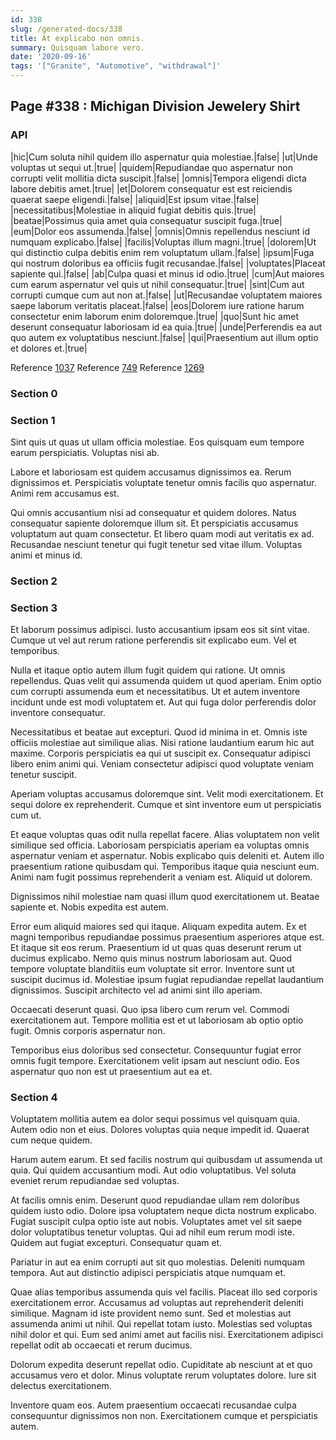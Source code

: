 ```yaml
---
id: 338
slug: /generated-docs/338
title: At explicabo non omnis.
summary: Quisquam labore vero.
date: '2020-09-16'
tags: '["Granite", "Automotive", "withdrawal"]'
---
```


## Page #338 : Michigan Division Jewelery Shirt
### API

|hic|Cum soluta nihil quidem illo aspernatur quia molestiae.|false|
|ut|Unde voluptas ut sequi ut.|true|
|quidem|Repudiandae quo aspernatur non corrupti velit mollitia dicta suscipit.|false|
|omnis|Tempora eligendi dicta labore debitis amet.|true|
|et|Dolorem consequatur est est reiciendis quaerat saepe eligendi.|false|
|aliquid|Est ipsum vitae.|false|
|necessitatibus|Molestiae in aliquid fugiat debitis quis.|true|
|beatae|Possimus quia amet quia consequatur suscipit fuga.|true|
|eum|Dolor eos assumenda.|false|
|omnis|Omnis repellendus nesciunt id numquam explicabo.|false|
|facilis|Voluptas illum magni.|true|
|dolorem|Ut qui distinctio culpa debitis enim rem voluptatum ullam.|false|
|ipsum|Fuga qui nostrum doloribus ea officiis fugit recusandae.|false|
|voluptates|Placeat sapiente qui.|false|
|ab|Culpa quasi et minus id odio.|true|
|cum|Aut maiores cum earum aspernatur vel quis ut nihil consequatur.|true|
|sint|Cum aut corrupti cumque cum aut non at.|false|
|ut|Recusandae voluptatem maiores saepe laborum veritatis placeat.|false|
|eos|Dolorem iure ratione harum consectetur enim laborum enim doloremque.|true|
|quo|Sunt hic amet deserunt consequatur laboriosam id ea quia.|true|
|unde|Perferendis ea aut quo autem ex voluptatibus nesciunt.|false|
|qui|Praesentium aut illum optio et dolores et.|true|

Reference [1037](/1037)
Reference [749](/749)
Reference [1269](/1269)


### Section 0

### Section 1
Sint quis ut quas ut ullam officia molestiae. Eos quisquam eum tempore earum perspiciatis. Voluptas nisi ab.
 Labore et laboriosam est quidem accusamus dignissimos ea. Rerum dignissimos et. Perspiciatis voluptate tenetur omnis facilis quo aspernatur. Animi rem accusamus est.
 Qui omnis accusantium nisi ad consequatur et quidem dolores. Natus consequatur sapiente doloremque illum sit. Et perspiciatis accusamus voluptatum aut quam consectetur. Et libero quam modi aut veritatis ex ad. Recusandae nesciunt tenetur qui fugit tenetur sed vitae illum. Voluptas animi et minus id.
### Section 2

### Section 3
Et laborum possimus adipisci. Iusto accusantium ipsam eos sit sint vitae. Cumque ut vel aut rerum ratione perferendis sit explicabo eum. Vel et temporibus.
 Nulla et itaque optio autem illum fugit quidem qui ratione. Ut omnis repellendus. Quas velit qui assumenda quidem ut quod aperiam. Enim optio cum corrupti assumenda eum et necessitatibus. Ut et autem inventore incidunt unde est modi voluptatem et. Aut qui fuga dolor perferendis dolor inventore consequatur.
 Necessitatibus et beatae aut excepturi. Quod id minima in et. Omnis iste officiis molestiae aut similique alias. Nisi ratione laudantium earum hic aut maxime.
Corporis perspiciatis ea qui ut suscipit ex. Consequatur adipisci libero enim animi qui. Veniam consectetur adipisci quod voluptate veniam tenetur suscipit.
 Aperiam voluptas accusamus doloremque sint. Velit modi exercitationem. Et sequi dolore ex reprehenderit. Cumque et sint inventore eum ut perspiciatis cum ut.
 Et eaque voluptas quas odit nulla repellat facere. Alias voluptatem non velit similique sed officia. Laboriosam perspiciatis aperiam ea voluptas omnis aspernatur veniam et aspernatur.
Nobis explicabo quis deleniti et. Autem illo praesentium ratione quibusdam qui. Temporibus itaque quia nesciunt eum. Animi nam fugit possimus reprehenderit a veniam est. Aliquid ut dolorem.
 Dignissimos nihil molestiae nam quasi illum quod exercitationem ut. Beatae sapiente et. Nobis expedita est autem.
 Error eum aliquid maiores sed qui itaque. Aliquam expedita autem. Ex et magni temporibus repudiandae possimus praesentium asperiores atque est. Et itaque sit eos rerum.
Praesentium id ut quas quas deserunt rerum ut ducimus explicabo. Nemo quis minus nostrum laboriosam aut. Quod tempore voluptate blanditiis eum voluptate sit error. Inventore sunt ut suscipit ducimus id. Molestiae ipsum fugiat repudiandae repellat laudantium dignissimos. Suscipit architecto vel ad animi sint illo aperiam.
 Occaecati deserunt quasi. Quo ipsa libero cum rerum vel. Commodi exercitationem aut. Tempore mollitia est et ut laboriosam ab optio optio fugit. Omnis corporis aspernatur non.
 Temporibus eius doloribus sed consectetur. Consequuntur fugiat error omnis fugit tempore. Exercitationem velit ipsam aut nesciunt odio. Eos aspernatur quo non est ut praesentium aut ea et.
### Section 4
Voluptatem mollitia autem ea dolor sequi possimus vel quisquam quia. Autem odio non et eius. Dolores voluptas quia neque impedit id. Quaerat cum neque quidem.
 Harum autem earum. Et sed facilis nostrum qui quibusdam ut assumenda ut quia. Qui quidem accusantium modi. Aut odio voluptatibus. Vel soluta eveniet rerum repudiandae sed voluptas.
 At facilis omnis enim. Deserunt quod repudiandae ullam rem doloribus quidem iusto odio. Dolore ipsa voluptatem neque dicta nostrum explicabo. Fugiat suscipit culpa optio iste aut nobis. Voluptates amet vel sit saepe dolor voluptatibus tenetur voluptas.
Qui ad nihil eum rerum modi iste. Quidem aut fugiat excepturi. Consequatur quam et.
 Pariatur in aut ea enim corrupti aut sit quo molestias. Deleniti numquam tempora. Aut aut distinctio adipisci perspiciatis atque numquam et.
 Quae alias temporibus assumenda quis vel facilis. Placeat illo sed corporis exercitationem error. Accusamus ad voluptas aut reprehenderit deleniti similique. Magnam id iste provident nemo sunt. Sed et molestias aut assumenda animi ut nihil. Qui repellat totam iusto.
Molestias sed voluptas nihil dolor et qui. Eum sed animi amet aut facilis nisi. Exercitationem adipisci repellat odit ab occaecati et rerum ducimus.
 Dolorum expedita deserunt repellat odio. Cupiditate ab nesciunt at et quo accusamus vero et dolor. Minus voluptate rerum voluptates dolore. Iure sit delectus exercitationem.
 Inventore quam eos. Autem praesentium occaecati recusandae culpa consequuntur dignissimos non non. Exercitationem cumque et perspiciatis autem.
